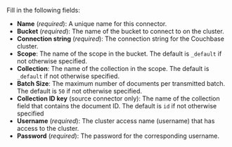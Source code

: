 Fill in the following fields:

- **Name** (_required_): A unique name for this connector.
- **Bucket** (_required_): The name of the bucket to connect to on the cluster. 
- **Connection string** (_required_): The connection string for the Couchbase cluster.
- **Scope**: The name of the scope in the bucket. The default is `_default` if not otherwise specified.
- **Collection**: The name of the collection in the scope. The default is `_default` if not otherwise specified.
- **Batch Size**: The maximum number of documents per transmitted batch. The default is `50` if not otherwise specified.
- **Collection ID key** (source connector only): The name of the collection field that contains the document ID. The default is `id` if not otherwise specified 
- **Username** (_required_): The cluster access name (username) that has access to the cluster.
- **Password** (_required_): The password for the corresponding username.